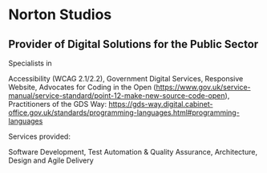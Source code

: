 
# Norton Studios
## Provider of Digital Solutions for the Public Sector

Specialists in

Accessibility (WCAG 2.1/2.2), Government Digital Services, Responsive Website, Advocates for Coding in the Open (https://www.gov.uk/service-manual/service-standard/point-12-make-new-source-code-open), Practitioners of the GDS Way: https://gds-way.digital.cabinet-office.gov.uk/standards/programming-languages.html#programming-languages

Services provided:

Software Development, Test Automation & Quality Assurance, Architecture, Design and Agile Delivery

